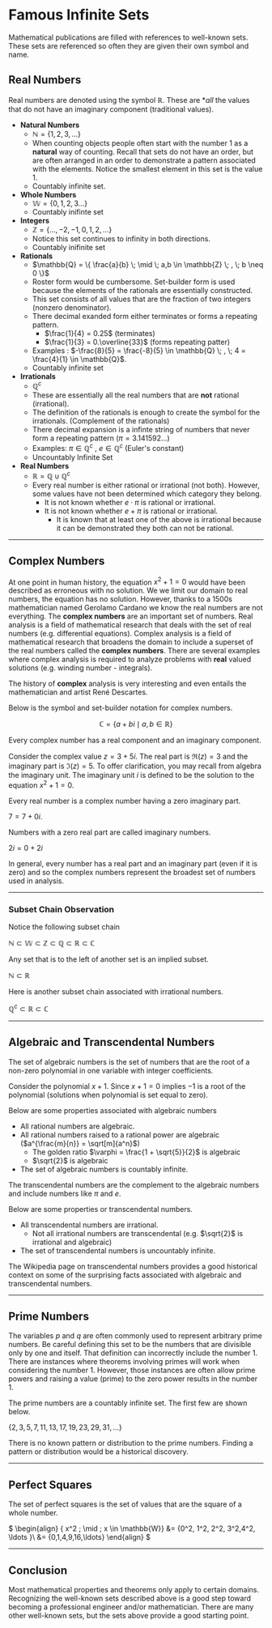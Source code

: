 # Famous Infinite Sets 

Mathematical publications are filled with references to well-known sets.  These sets are referenced so often they are given their own symbol and name.  


## Real Numbers
Real numbers are denoted using the symbol $\mathbb{R}$.  These are **all* the values that do not have an imaginary component (traditional values).
* **Natural Numbers** 
    * $\mathbb{N} = \{1,2,3,...\}$
    * When counting objects people often start with the number 1 as a **natural** way of counting.  Recall that sets do not have an order, but are often arranged in an order to demonstrate a pattern associated with the elements.  Notice the smallest element in this set is the value 1.
    * Countably infinite set.
* **Whole Numbers**
    * $\mathbb{W} = \{0,1,2,3...\}$
    * Countably inifinte set
* **Integers**
    * $\mathbb{Z} = \{\ldots, -2,-1,0,1,2,\ldots \}$
    * Notice this set continues to infinity in both directions.
    * Countably inifinite set 
* **Rationals**
    * $\mathbb{Q} = \{ \frac{a}{b} \; \mid \; a,b \in  \mathbb{Z} \; , \; b \neq 0 \}$
    * Roster form would be cumbersome.  Set-builder form is used because the elements of the rationals are essentially constructed.  
    * This set consists of all values that are the fraction of two integers (nonzero denominator).
    * There decimal exanded form either terminates or forms a repeating pattern.
        * $\frac{1}{4} = 0.25$ (terminates)
        * $\frac{1}{3} = 0.\overline{33}$ (forms repeating patter)
    * Examples : $-\frac{8}{5} = \frac{-8}{5} \in \mathbb{Q} \; , \; 4 = \frac{4}{1} \in \mathbb{Q}$.
    * Countably infinite set 
* **Irrationals**
    * $\mathbb{Q}^c$
    * These are essentially all the real numbers that are **not** rational (irrational).  
    * The definition of the rationals is enough to create the symbol for the irrationals. (Complement of the rationals)
    * There decimal expansion is a infinte string of numbers that never form a repeating pattern ($\pi = 3.141592...$)
    * Examples: $\pi \in \mathbb{Q}^c$ , $e \in \mathbb{Q}^c$ (Euler's constant)
    * Uncountably Infinite Set 
* **Real Numbers**
    * $\mathbb{R} = \mathbb{Q} \cup \mathbb{Q}^c$
    * Every real number is either rational or irrational (not both). However, some values have not been determined which category they belong. 
        * It is not known whether $e \cdot \pi$ is rational or irrational. 
        * It is not known whether $e + \pi$ is rational or irrational. 
            * It is known that at least one of the above is irrational because it can be demonstrated they both can not be rational.

***

## Complex Numbers 

At one point in human history, the equation $x^2+1=0$ would have been described as erroneous with no solution. We we limit our domain to real numbers, the equation has no solution.  However, thanks to a 1500s mathematician named Gerolamo Cardano we know the real numbers are not everything.  The **complex numbers** are an important set of numbers.  Real analysis is a field of mathematical research that deals with the set of real numbers (e.g. differential equations).  Complex analysis is a field of mathematical research that broadens the domain to include a superset of the real numbers called the **complex numbers**.  There are several examples where complex analysis is required to analyze problems with **real** valued solutions (e.g. winding number - integrals).

The history of **complex** analysis is very interesting and even entails the mathematician and artist René Descartes.

Below is the symbol and set-builder notation for complex numbers. 

$$\mathbb{C} = \{ a+bi \; \mid \; a,b \in \mathbb{R}\}$$

Every complex number has a real component and an imaginary component. 

Consider the complex value $z = 3+5i$.  The real part is $\Re(z) = 3$ and the imaginary part is $\Im(z) = 5$. To offer clarification, you may recall from algebra the imaginary unit.  The imaginary unit $i$ is defined to be the solution to the equation $x^2+1=0$. 

Every real number is a complex number having a zero imaginary part.  

$7 = 7 + 0i$.  

Numbers with a zero real part are called imaginary numbers.

$2i = 0 + 2i$

In general, every number has a real part and an imaginary part (even if it is zero) and so the complex numbers represent the broadest set of numbers used in analysis. 

***

### Subset Chain Observation

Notice the following subset chain 

$\mathbb{N} \subset \mathbb{W} \subset \mathbb{Z} \subset \mathbb{Q} \subset \mathbb{R} \subset \mathbb{C}$

Any set  that is to the left of another set is an implied subset. 

$\mathbb{N} \subset \mathbb{R}$ 

Here is another subset chain associated with irrational numbers. 

$\mathbb{Q}^c \subset \mathbb{R} \subset \mathbb{C}$

***

## Algebraic and Transcendental Numbers  

The set of algebraic numbers is the set of numbers that are the root of a non-zero polynomial in one variable with integer coefficients.  

Consider the polynomial $x+1$.  Since $x+1 =0$ implies $-1$ is a root of the polynomial (solutions when polynomial is set equal to zero). 

Below are some properties associated with algebraic numbers 

* All rational numbers are algebraic. 
* All rational numbers raised to a rational power are algebraic ($a^{\frac{m}{n}} = \sqrt[m]{a^n}$)
    * The golden ratio $\varphi = \frac{1 + \sqrt{5}}{2}$ is algebraic 
    * $\sqrt{2}$ is algebraic 
* The set of algebraic numbers is countably infinite.

The transcendental numbers are the complement to the algebraic numbers and include numbers like $\pi$ and $e$.   

Below are some properties or transcendental numbers.

* All transcendental numbers are irrational. 
    * Not all irrational numbers are transcendental (e.g. $\sqrt{2}$ is irrational and algebraic)
* The set of transcendental numbers is uncountably infinite. 


The Wikipedia page on transcendental numbers provides a good historical context on some of the surprising facts associated with algebraic and transcendental numbers. 

***

## Prime Numbers 

The variables $p$ and $q$ are often commonly used to represent arbitrary prime numbers.  Be careful defining this set to be the numbers that are divisible only by one and itself.  That definition can incorrectly include the number 1.  There are instances where theorems involving primes will work when considering the number 1.  However, those instances are often allow prime powers and raising a value (prime) to the zero power results in the number 1.

The prime numbers are a countably infinite set.  The first few are shown below. 

$\{2,3,5,7,11,13,17,19,23,29,31,\ldots\}$

There is no known pattern or distribution to the prime numbers.  Finding a pattern or distribution would be a historical discovery.

***

## Perfect Squares 

The set of perfect squares is the set of values that are the square of a whole number. 

$
\begin{align}
\{ x^2 \; \mid \; x \in \mathbb{W}\} &= \{0^2, 1^2, 2^2, 3^2,4^2, \ldots \}\\ 
&= \{0,1,4,9,16,\ldots\}
\end{align}
$

***

## Conclusion 

Most mathematical properties and theorems only apply to certain domains. Recognizing the well-known sets described above is a good step toward becoming a professional engineer and/or mathematician. There are many other well-known sets, but the sets above provide a good starting point.
